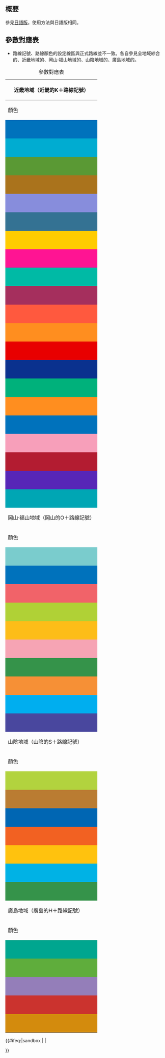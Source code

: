 <includeonly><!-- 在這裡加入模板的保護標識 --></includeonly><noinclude>{{Documentation subpage}}</noinclude>
<!-- 在本行下編輯模板說明 -->
== 概要 ==
參見[[:ja:Template:JR西路線記号|日語版]]。使用方法與日語版相同。
== 參數對應表 ==
* 路線記號、路線顏色的設定線區與正式路線並不一致。各自參見全地域綜合的{{PDFlink|[http://www.jr-odekake.net/eki/pdf/index_all.pdf JR西日本全域路線圖]}}、近畿地域的{{PDFlink|[http://www.jr-odekake.net/eki/pdf/ubn.pdf 近畿地域路線圖]}}、岡山·福山地域的{{PDFlink|[http://www.jr-odekake.net/eki/pdf/oka.pdf 岡山地域路線圖]}}、山陰地域的{{PDFlink|[http://www.jr-odekake.net/eki/pdf/san.pdf 山陰地域路線圖]}}、廣島地域的{{PDFlink|[http://www.jr-odekake.net/eki/pdf/cnh.pdf 廣島地域路線圖]}}。

{| class="wikitable"
|+ 參數對應表
! colspan="5"| 近畿地域（近畿的K＋路線記號）
|-
! 顏色 !! 參數1 參數2 !!路線 !!路段
|-
|rowspan="6" style="background:#0072bc;"|&nbsp;
!rowspan="6"|KA
|[[北陸本線]]
|[[米原站]]－[[敦賀站]]
|-
|[[東海道本線]]
|米原站－[[神戶站 (兵庫縣)|神戶站]]
|-
|[[山陽本線]]
|神戶站－[[上郡站]]
|-
|[[赤穗線]]
|[[相生站 (兵庫縣)|相生站]]－[[播州赤穗站]]
|-
|[[JR京都線]]
|[[京都站]]－[[大阪站]]
|-
|[[JR神戶線]]
|[[大阪站]]－[[姬路站]]
|-
|style="background:#00ACD1;"|&nbsp;
!KB
|[[湖西線]]<ref group="*">作為運行系統的湖西線。正式路段是山科站－近江鹽津站間</ref>
|[[京都站]]、[[山科站]]－[[近江鹽津站]]、敦賀站
|-
|style="background:#5A9934;"|&nbsp;
!KC
|[[草津線]]
|[[柘植站]]－[[草津站 (滋賀縣)|草津站]]
|-
|style="background:#AA731C"|&nbsp;
!KD
|[[奈良線]]<ref group="*">作為運行系統的奈良線。正式路段是木津站－京都站間</ref>
|[[奈良站]]、[[木津站 (京都府)|木津站]]－京都站
|-
|style="background:#878DDC;"|&nbsp;
!KE
|[[山陰本線]]
|京都站－[[城崎溫泉站]]
|-
|style="background:#347293;"|&nbsp;
!KF
|[[大阪東線]]
|[[放出站]]－[[久寶寺站]]
|-
|style="background:#ffcc00;"|&nbsp;
!KG
|[[福知山線]]
|大阪站－[[福知山站]]
|-
|rowspan="2" style="background:#ff1493;"|&nbsp;
!rowspan="2"|KH
|[[JR東西線]]
|[[京橋站 (大阪府)|京橋站]]－尼崎站
|-
|[[片町線]]
|木津站－京橋站
|-
|style="background:#00BAA5"|&nbsp;
!KI
|[[加古川線]]
|[[加古川站]]－[[谷川站]]
|-
|style="background:#A52F5D"|&nbsp;
!KJ
|[[播但線]]
|[[姬路站]]－[[和田山站]]
|-
|style="background:#FF593E"|&nbsp;
!KK
|[[姬新線]]
|姬路站－[[新見站]]
|-
|style="background:#FF8E1F"|&nbsp;
!KL
|[[舞鶴線]]
|[[綾部站]]－[[東舞鶴站]]
|-
|style="background:#e80000;"|&nbsp;
!KO
|[[大阪環狀線]]
|[[大阪站]]－[[天王寺站]]－大阪站
|-
|style="background:#0A318E;"|&nbsp;
!KP
|[[櫻島線]]
|[[西九條站]]－[[櫻島站]]
|-
|style="background:#00B17B"|&nbsp;
!KQ
|[[關西本線]]
|[[加茂站 (京都府)|加茂站]]－[[JR難波站]]
|-
|style="background:#FF8E1F;"|&nbsp;
!KR
|[[阪和線]]
|天王寺站－[[和歌山站]]
|-
|style="background:#0072bc;"|&nbsp;
!KS
|[[關西機場線]]
|[[日根野站]]－[[關西機場站]]
|-
|style="background:#F79FBA;"|&nbsp;
!KT
|[[和歌山線]]
|[[王寺站 (日本)|王寺站]]－和歌山站
|-
|style="background:#B31C31;"|&nbsp;
!KU
|[[櫻井線]]
|奈良站－[[高田站 (奈良縣)|高田站]]
|-
|style="background:#5726B7"|&nbsp;
!KV
|關西本線
|[[龜山站 (三重縣)|龜山站]]－加茂站
|-
|style="background:#00A6B4"|&nbsp;
!KW
|[[紀勢本線]]
|[[新宮站 (日本)|新宮站]]－和歌山站
|-
! colspan="5"| 岡山·福山地域（岡山的O＋路線記號）
|-
! 顏色 !! 參數1 參數2 !!正式路線名 !!路段
|-
|style="background:#7acccd"|&nbsp;
!OL
|[[宇野線]]
|[[岡山站 (日本)|岡山站]]－[[宇野站]]
|-
|style="background:#0072bc"|&nbsp;
!OM
|[[瀨戶大橋線]]
|岡山站－[[兒島站]]
|-
|style="background:#f16369"|&nbsp;
!ON
|赤穗線<ref group="*">作為運行系統的赤穗線。正式路段是天和站－東岡山站</ref>
|[[天和站]]－[[寒河站]]－[[東岡山站]]、岡山站<ref group="*">全域路線圖包括天和站，岡山地域路線圖內只限寒河站－岡山站是對象</ref>
|-
|style="background:#b0d136"|&nbsp;
!OS
|山陽本線
|[[三石站 (岡山縣)|三石站]]－岡山站
|-
|style="background:#fdbd18"|&nbsp;
!OT
|[[津山線 (日本)|津山線]]
|岡山站－[[津山站]]
|-
|style="background:#f6a4b4"|&nbsp;
!OU
|[[吉備線]]
|岡山站－[[總社站]]
|-
|style="background:#35934a"|&nbsp;
!OV
|[[伯備線]]<ref group="*">作為運行系統的伯備線。正式路段是倉敷站－新見站間。使用與山陰地域相同的路線顏色、路線記號</ref>
|岡山站、[[倉敷站]]－新見站
|-
|style="background:#f69036"|&nbsp;
!OW
|山陽本線
|岡山站－[[福山站 (日本)|福山站]]
|-
|style="background:#00aeef"|&nbsp;
!OX
|山陽本線
|福山站－[[糸崎站]]
|-
|style="background:#49479e"|&nbsp;
!OZ
|[[福鹽線]]
|福山站－[[府中站 (廣島縣)|府中站]]－[[鹽町站]]<ref group="*">全域路線圖包括全線，岡山地域路線圖只以福山站－府中站為對象</ref>
|-
! colspan="5"| 山陰地域（山陰的S＋路線記號）
|-
! 顏色 !! 參數1 參數2 !!正式路線名 !!路段
|-
|style="background:#b2d33e"|&nbsp;
!SA
|山陰本線
|城崎溫泉站－[[米子站]]
|-
|style="background:#ba7c32"|&nbsp;
!SB
|[[因美線]]<ref group="*">作為運行系統的因美線。正式路段是鳥取站－東津山站間</ref>
|[[鳥取站]]－[[東津山站]]、津山站
|-
|style="background:#0066b3"|&nbsp;
!SC
|[[境線]]
|米子站－[[境港站]]
|-
|style="background:#f26122"|&nbsp;
!SD
|山陰本線
|米子站<ref group="*">不包括米子站本身。</ref>－[[益田站 (日本)|益田站]]
|-
|style="background:#ffc20e"|&nbsp;
!SE
|[[木次線]]
|[[宍道站]]－[[備後落合站]]
|-
|style="background:#00b2e5"|&nbsp;
!SF
|[[三江線]]
|[[江津站 (島根縣)|江津站]]－[[三次站]]
|-
|style="background:#35934a"|&nbsp;<!-- 伯備線は岡山エリアと共用ですので、OV用の色と同じ --->
!SV
|伯備線<ref group="*">作為運行系統的伯備線。正式路段是新見站－伯耆大山站。使用與岡山·福山地域相同的路線顏色、路線記號</ref>
|新見站－[[伯耆大山站]]、米子站
|-
! colspan="5"| 廣島地域（廣島的H＋路線記號）
|-
! 顏色 !! 參數1 參數2 !!正式路線名 !!路段
|-
|style="background:#00A68F"|&nbsp;
!HB
|[[可部線]]<ref group="*">作為運行系統的可部線。正式路段是橫川站－安藝龜山站間</ref>
|[[廣島站]]、[[橫川站 (廣島縣)|橫川站]]－[[安藝龜山站 (新站)|安藝龜山站]]
|-
|style="background:#5fAD3C"|&nbsp;
!HG
|山陽本線
|[[三原站 (日本)|三原站]]－[[白市站 (日本)|白市站]]－廣島站<ref group="*">全域路線圖三原站－[[入野站 (廣島縣)|入野站]]間也是對象</ref>
|-
|style="background:#947EB9"|&nbsp;
!HP
|[[藝備線]]<ref group="*">作為運行系統的藝備線。正式路段是備中神代站－廣島站間</ref>
|新見站、[[備中神代站]]－[[狩留家站]]－廣島站<ref group="*">全域路線圖新見站－[[白木山站]]間也是對象</ref>
|-
|style="background:#cB332E"|&nbsp;
!HR
|山陽本線
|廣島站－[[岩國站]]<ref group="*">全域路線圖至[[南岩國站]]，但廣島地域路線圖以岩國站為界改變路線顏色。</ref>
|-
|style="background:#D38B0D"|&nbsp;
!HY
|[[吳線]]<ref group="*">作為運行系統的吳線。正式路段是三原站－海田市站間</ref>
|三原站－[[廣站]]－[[海田市站]]、廣島站<ref group="*">作為全域路線圖三原站－[[仁方站]]間也是對象</ref>
|}
<references group="*" />
<includeonly>{{#ifeq:{{SUBPAGENAME}}|sandbox | |
<!-- 本行下加入模板的分類，跨維基連結加入Wikidata（參見[[Wikipedia:Wikidata]]） -->

}}</includeonly>